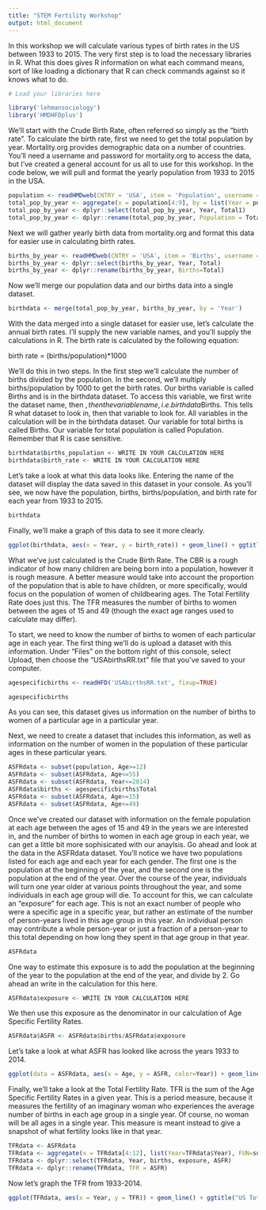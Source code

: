 ```yaml
---
title: "STEM Fertility Workshop"
output: html_document
---
```

 
In this workshop we will calculate various types of birth rates in the US between 1933 to 2015.  The very first step is to load the necessary libraries in R.  What this does gives R information on what each command means, sort of like loading a dictionary that R can check commands against so it knows what to do.
 
```r
# Load your libraries here

library('lehmansociology')
library('HMDHFDplus')

```

We'll start with the Crude Birth Rate, often referred so simply as the "birth rate".  To calculate the birth rate, first we need to get the total population by year.  Mortality.org provides demographic data on a number of countries.  You'll need a username and password for mortality.org to access the data, but I've created a general account for us all to use for this workshop.  In the code below, we will pull and format the yearly population from 1933 to 2015 in the USA.

````r

population <- readHMDweb(CNTRY = 'USA', item = 'Population', username = 'eric.ketcham@lehman.cuny.edu', password = 'STEMworkshop')
total_pop_by_year <- aggregate(x = population[4:9], by = list(Year = population$Year), FUN=sum)
total_pop_by_year <- dplyr::select(total_pop_by_year, Year, Total1)
total_pop_by_year <- dplyr::rename(total_pop_by_year, Population = Total1)

````

Next we will gather yearly birth data from mortality.org and format this data for easier use in calculating birth rates.

````r

births_by_year <- readHMDweb(CNTRY = 'USA', item = 'Births', username = 'eric.ketcham@lehman.cuny.edu', password = 'STEMworkshop')
births_by_year <- dplyr::select(births_by_year, Year, Total)
births_by_year <- dplyr::rename(births_by_year, Births=Total)

````

Now we'll merge our population data and our births data into a single dataset.

````r

birthdata <- merge(total_pop_by_year, births_by_year, by = 'Year')

````

With the data merged into a single dataset for easier use, let's calculate the annual birth rates.  I'll supply the new variable names, and you'll supply the calculations in R.  The birth rate is calculated by the following equation:

birth rate = (births/population)*1000

We'll do this in two steps.  In the first step we'll calculate the number of births divided by the population.  In the second, we'll multiply births/population by 1000 to get the birth rates.  Our births variable is called Births and is in the birthdata dataset.  To access this variable, we first write the dataset name, then $, then the variable name, i.e. birthdata$Births.  This tells R what dataset to look in, then that variable to look for.  All variables in the calculation will be in the birthdata dataset.  Our variable for total births is called Births.  Our variable for total population is called Population.  Remember that R is case sensitive.

````r

birthdata$births_population <- WRITE IN YOUR CALCULATION HERE
birthdata$birth_rate <- WRITE IN YOUR CALCULATION HERE

````

Let's take a look at what this data looks like.  Entering the name of the dataset will display the data saved in this dataset in your console.  As you'll see, we now have the population, births, births/population, and birth rate for each year from 1933 to 2015.

````r

birthdata

````

Finally, we'll make a graph of this data to see it more clearly.

````r

ggplot(birthdata, aes(x = Year, y = birth_rate)) + geom_line() + ggtitle("US Birth Rate 1933-2015")

````

What we've just calculated is the Crude Birth Rate.  The CBR is a rough indicator of how many children are being born into a population, however it is rough measure.  A better measure would take into account the proportion of the population that is able to have children, or more specifically, would focus on the population of women of childbearing ages.  The Total Fertility Rate does just this.  The TFR measures the number of births to women between the ages of 15 and 49 (though the exact age ranges used to calculate may differ).

To start, we need to know the number of births to women of each particular age in each year.  The first thing we'll do is upload a dataset with this information.  Under "Files" on the bottom right of this console, select Upload, then choose the "USAbirthsRR.txt" file that you've saved to your computer.

````r

agespecificbirths <- readHFD('USAbirthsRR.txt', fixup=TRUE)

agespecificbirths

````

As you can see, this dataset gives us information on the number of births to women of a particular age in a particular year.

Next, we need to create a dataset that includes this information, as well as information on the number of women in the population of these particular ages in these particular years.

````r

ASFRdata <- subset(population, Age>=12)
ASFRdata <- subset(ASFRdata, Age<=55)
ASFRdata <- subset(ASFRdata, Year<=2014)
ASFRdata$births <- agespecificbirths$Total
ASFRdata <- subset(ASFRdata, Age>=15)
ASFRdata <- subset(ASFRdata, Age<=49)

````

Once we've created our dataset with information on the female population at each age between the ages of 15 and 49 in the years we are interested in, and the number of births to women in each age group in each year, we can get a little bit more sophisicated with our anaylsis.  Go ahead and look at the data in the ASFRdata dataset.  You'll notice we have two populations listed for each age and each year for each gender.  The first one is the population at the beginning of the year, and the second one is the population at the end of the year.  Over the course of the year, individuals will turn one year older at various points throughout the year, and some individuals in each age group will die.  To account for this, we can calculate an "exposure" for each age.  This is not an exact number of people who were a specific age in a specific year, but rather an estimate of the number of person-years lived in this age group in this year.  An individual person may contribute a whole person-year or just a fraction of a person-year to this total depending on how long they spent in that age group in that year.

````r

ASFRdata

````

One way to estimate this exposure is to add the population at the beginning of the year to the population at the end of the year, and divide by 2.  Go ahead an write in the calculation for this here.

````r

ASFRdata$exposure <- WRITE IN YOUR CALCULATION HERE

````

We then use this exposure as the denominator in our calculation of Age Specific Fertility Rates.

````r

ASFRdata$ASFR <- ASFRdata$births/ASFRdata$exposure

````

Let's take a look at what ASFR has looked like across the years 1933 to 2014.

````r

ggplot(data = ASFRdata, aes(x = Age, y = ASFR, color=Year)) + geom_line(aes(group=Year)) + ggtitle("US ASFR 1933-2014")

````

Finally, we'll take a look at the Total Fertility Rate. TFR is the sum of the Age Specific Fertility Rates in a given year.  This is a period measure, because it measures the fertility of an imaginary woman who experiences the average number of births in each age group in a single year.  Of course, no woman will be all ages in a single year.  This measure is meant instead to give a snapshot of what fertility looks like in that year.

````r

TFRdata <- ASFRdata
TFRdata <- aggregate(x = TFRdata[4:12], list(Year=TFRdata$Year), FUN=sum)
TFRdata <- dplyr::select(TFRdata, Year, births, exposure, ASFR)
TFRdata <- dplyr::rename(TFRdata, TFR = ASFR)

````

Now let's graph the TFR from 1933-2014.

````r

ggplot(TFRdata, aes(x = Year, y = TFR)) + geom_line() + ggtitle("US Total Fertility Rate 1933-2014")

````
